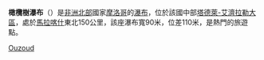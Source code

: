 {{Infobox waterfall
| name = 橄欖樹瀑布
| photo = Cascades d'Ouzoud.jpg
| photo_caption = 
| photo_width = 220
| location = {{flag|Morocco}}
| type = 
| height = 110米
| height_longest =
| number_drops = 3
}}

{{coord|32.0152|-6.7189|type:landmark_region:MA-AZI|display=title}}

'''橄欖樹瀑布'''（{{lang-ar|'''شلالات أوزود'''，Ouzoud}}）是[[非洲北部|非洲北部]]國家[[摩洛哥|摩洛哥]]的[[瀑布|瀑布]]，位於該國中部[[塔德萊-艾濟拉勒大區|塔德萊-艾濟拉勒大區]]，處於[[馬拉喀什|馬拉喀什]]東北150公里，該座瀑布寬90米，位差110米，是熱門的旅遊點。

[[Category:摩洛哥瀑布|Ouzoud]]

{{Morocco-stub}}